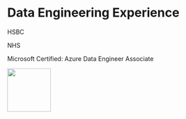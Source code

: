 # Data Engineering Experience

HSBC

NHS


Microsoft Certified: Azure Data Engineer Associate

![](./img/microsoft-certified-associate-badge.svg){width=100}